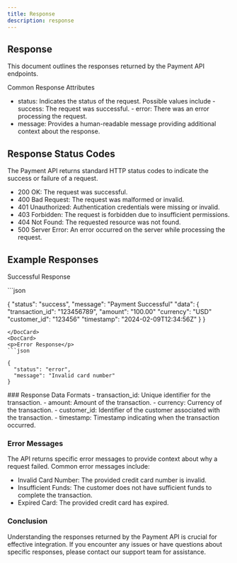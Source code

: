 ```yaml
---
title: Response
description: response
---
```


## Response

This document outlines the responses returned by the Payment API endpoints.

Common Response Attributes
- status: Indicates the status of the request. Possible values include
              -  success: The request was successful.
              - error: There was an error processing the request.
- message: Provides a human-readable message providing additional context about the response.


## Response Status Codes

The Payment API returns standard HTTP status codes to indicate the success or failure of a request.

- 200 OK: The request was successful.
- 400 Bad Request: The request was malformed or invalid.
- 401 Unauthorized: Authentication credentials were missing or invalid.
- 403 Forbidden: The request is forbidden due to insufficient permissions.
- 404 Not Found: The requested resource was not found.
- 500 Server Error: An error occurred on the server while processing the request.

## Example Responses

<DocCards>
<DocCard>
<p>Successful Response</p>
```json

{
  "status": "success",
  "message": "Payment Successful"
  "data": {
   "transaction_id": "123456789",
    "amount": "100.00"
    "currency": "USD"
    "customer_id": "123456"
    "timestamp": "2024-02-09T12:34:56Z"
   }
}
```
</DocCard>
<DocCard>
<p>Error Response</p>
```json

{
  "status": "error",
  "message": "Invalid card number"
}
```
</DocCard>
</DocCards>
### Response Data Formats
- transaction_id: Unique identifier for the transaction.
- amount: Amount of the transaction.
- currency: Currency of the transaction.
- customer_id: Identifier of the customer associated with the transaction.
- timestamp: Timestamp indicating when the transaction occurred.

### Error Messages

The API returns specific error messages to provide context about why a request failed. Common error messages include:
- Invalid Card Number: The provided credit card number is invalid.
- Insufficient Funds: The customer does not have sufficient funds to complete the transaction.
- Expired Card: The provided credit card has expired.

### Conclusion

Understanding the responses returned by the Payment API is crucial for effective integration. If you encounter any issues or have questions about specific responses, please contact our support team for assistance.

<DocsReview/>

